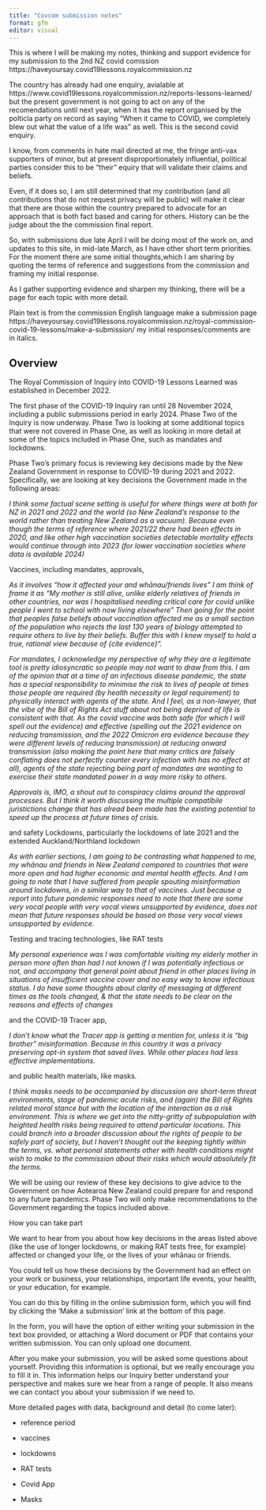 ```yaml
---
title: "Covcom submission notes"
format: gfm
editor: visual
---
```


This is where I will be making my notes, thinking and support evidence for my submission to the 2nd NZ covid comission https://haveyoursay.covid19lessons.royalcommission.nz

The country has already had one enquiry, avialable at https://www.covid19lessons.royalcommission.nz/reports-lessons-learned/ but the present government is not going to act on any of the recomendations until next year, when it has the report organised by the polticla party on record as saying "When it came to COVID, we completely blew out what the value of a life was" as well. This is the second covid enquiry.

I know, from comments in hate mail directed at me, the fringe anti-vax supporters of minor, but at present disproportionately influential, political parties consider this to be "their" equiry that will validate their claims and beliefs.

Even, if it does so, I am still determined that my contribution (and all contributions that do not request privacy will be public) will make it clear that there are those within the country prepared to advocate for an approach that is both fact based and caring for others. History can be the judge about the the commission final report.

So, with submissions due late April I will be doing most of the work on, and updates to this site, in mid-late March, as I have other short term priorities. For the moment there are some initial thoughts,which I am sharing by quoting the terms of reference and suggestions from the commission and framing my initial response.

As I gather supporting evidence and sharpen my thinking, there will be a page for each topic with more detail.

Plain text is from the commission English language make a submission page https://haveyoursay.covid19lessons.royalcommission.nz/royal-commission-covid-19-lessons/make-a-submission/ my initial responses/comments are in italics.

## Overview

The Royal Commission of Inquiry into COVID-19 Lessons Learned was established in December 2022.

The first phase of the COVID-19 Inquiry ran until 28 November 2024, including a public submissions period in early 2024. Phase Two of the Inquiry is now underway. Phase Two is looking at some additional topics that were not covered in Phase One, as well as looking in more detail at some of the topics included in Phase One, such as mandates and lockdowns.

Phase Two’s primary focus is reviewing key decisions made by the New Zealand Government in response to COVID-19 during 2021 and 2022. Specifically, we are looking at key decisions the Government made in the following areas:

*I think some factual scene setting is useful for where things were at both for NZ in 2021 and 2022 and the world (so New Zealand's response to the world rather than treating New Zealand as a vacuum). Because even though the terms of reference where 2021/22 there had been effects in 2020, and like other high vaccination societies detectable mortality effects would continue through into 2023 (for lower vaccination societies where data is available 2024)*

Vaccines, including mandates, approvals,

*As it involves "how it affected your and whānau/friends lives" I am think of frame it as "My mother is still alive, unlike elderly relatives of friends in other countries, nor was I hospitalised needing critical care for covid unlike people I went to school with now living elsewhere" Then going for the point that peoples false beliefs about vaccination affected me as a small section of the population who rejects the last 130 years of biology attempted to require others to live by their beliefs. Buffer this with I knew myself to hold a true, rational view because of {cite evidence}".*

*For mandates, I acknowledge my perspective of why they are a legitimate tool is pretty idiosyncratic so people may not want to draw from this. I am of the opinion that at a time of an infectious disease pandemic, the state has a special responsibility to minimise the risk to lives of people at times those people are required (by health necessity or legal requirement) to physically interact with agents of the state. And I feel, as a non-lawyer, that the vibe of the Bill of Rights Act stuff about not being deprived of life is consistent with that. As the covid vaccine was both safe (for which I will spell out the evidence) and effective (spelling out the 2021 evidence on reducing transmission, and the 2022 Omicron era evidence because they were different levels of reducing transmission) at reducing onward transmission (also making the point here that many critics are falsely conflating does not perfectly counter every infection with has no effect at all), agents of the state rejecting being part of mandates are wanting to exercise their state mandated power in a way more risky to others.*

*Approvals is, IMO, a shout out to conspiracy claims around the approval processes. But I think it worth discussing the multiple compatibile juristictions change that has alread been made has the existing potential to speed up the process at future times of crisis.*

and safety Lockdowns, particularly the lockdowns of late 2021 and the extended Auckland/Northland lockdown

*As with earlier sections, I am going to be contrasting what happened to me, my whānau and friends in New Zealand compared to countries that were more open and had higher economic and mental health effects. And I am going to note that I have suffered from people spouting misinformation around lockdowns, in a similar way to that of vaccines. Just because a report into future pandemic responses need to note that there are some very vocal people with very vocal views unsupported by evidence, does not mean that future responses should be based on those very vocal views unsupported by evidence.*

Testing and tracing technologies, like RAT tests

*My personal experience was I was comfortable visiting my elderly mother in person more often than had I not known if I was potentially infectious or not, and accompany that general point about friend in other places living in situations of insufficient vaccine cover and no easy way to know infectious status. I do have some thoughts about clarity of messaging at different times as the tools changed, & that the state needs to be clear on the reasons and effects of changes*

and the COVID-19 Tracer app,

*I don't know what the Tracer app is getting a mention for, unless it is "big brother" misinformation. Because in this country it was a privacy preserving opt-in system that saved lives. While other places had less effective implementations.*

and public health materials, like masks.

*I think masks needs to be accompanied by discussion are short-term threat environments, stage of pandemic acute risks, and (again) the Bill of Rights related moral stance but with the location of the interaction as a risk environment. This is where we get into the nitty-gritty of subpopulation with heighted health risks being required to attend particular locations. This could branch into a broader discussion about the rights of people to be safely part of society, but I haven't thought out the keeping tightly within the terms, vs. what personal statements other with health conditions might wish to make to the commission about their risks which would absolutely fit the terms.*

We will be using our review of these key decisions to give advice to the Government on how Aotearoa New Zealand could prepare for and respond to any future pandemics. Phase Two will only make recommendations to the Government regarding the topics included above.

How you can take part

We want to hear from you about how key decisions in the areas listed above (like the use of longer lockdowns, or making RAT tests free, for example) affected or changed your life, or the lives of your whānau or friends.

You could tell us how these decisions by the Government had an effect on your work or business, your relationships, important life events, your health, or your education, for example.

You can do this by filling in the online submission form, which you will find by clicking the ‘Make a submission’ link at the bottom of this page.

In the form, you will have the option of either writing your submission in the text box provided, or attaching a Word document or PDF that contains your written submission. You can only upload one document.

After you make your submission, you will be asked some questions about yourself. Providing this information is optional, but we really encourage you to fill it in. This information helps our Inquiry better understand your perspective and makes sure we hear from a range of people. It also means we can contact you about your submission if we need to.

More detailed pages with data, background and detail (to come later):

-   reference period

-   vaccines

-   lockdowns

-   RAT tests

-   Covid App

-   Masks
